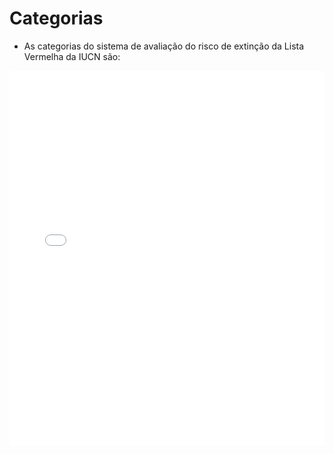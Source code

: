# Categorias

- As categorias do sistema de avaliação do risco de extinção da Lista
Vermelha da IUCN são:

<iframe src="./tree-categories.html" width="100%" height="600" style="border:none;"></iframe>